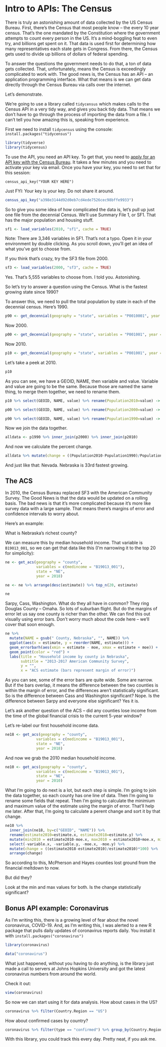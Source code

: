 # Intro to APIs: The Census

There is truly an astonishing amount of data collected by the US Census Bureau. First, there's the Census that most people know -- the every 10 year census. That's the one mandated by the Constitution where the government attempts to count every person in the US. It's a mind-boggling feat to even try, and billions get spent on it. That data is used first for determining how many representatives each state gets in Congress. From there, the Census gets used to divide up billions of dollars of federal spending. 

To answer the questions the government needs to do that, a ton of data gets collected. That, unfortunately, means the Census is exceedingly complicated to work with. The good news is, the Census has an API -- an application programming interface. What that means is we can get data directly through the Census Bureau via calls over the internet. 

Let's demonstrate. 

We're going to use a library called `tidycensus` which makes calls to the Census API in a very tidy way, and gives you back tidy data. That means we don't have to go through the process of importing the data from a file. I can't tell you how amazing this is, speaking from experience.

First we need to install `tidycensus` using the console: `install.packages("tidycensus")`

```r
library(tidyverse)
library(tidycensus)
```

To use the API, you need an API key. To get that, you need to [apply for an API key with the Census Bureau](https://api.census.gov/data/key_signup.html). It takes a few minutes and you need to activate your key via email. Once you have your key, you need to set that for this session:

```
census_api_key("YOUR KEY HERE")
```

Just FYI: Your key is your key. Do not share it around. 

```r
census_api_key("a398e3144d92d0eb7cd4ede7526cec98bffe9933")
```

So to give you some idea of how complicated the data is, let's pull up just one file from the decennial Census. We'll use Summary File 1, or SF1. That has the major population and housing stuff. 

```r
sf1 <- load_variables(2010, "sf1", cache = TRUE)
```

Note: There are 3,346 variables in SF1. That's not a typo. Open it in your environment by double clicking. As you scroll down, you'll get an idea of what you've got to choose from. 

If you think that's crazy, try the SF3 file from 2000.

```r
sf3 <- load_variables(2000, "sf3", cache = TRUE)
```

Yes. That's 5,555 variables to choose from. I told you. Astonishing. 

So let's try to answer a question using the Census. What is the fastest growing state since 1990? 

To answer this, we need to pull the total population by state in each of the decennial census. Here's 1990.

```r
p90 <- get_decennial(geography = "state", variables = "P0010001", year = 1990)
```

Now 2000.

```r
p00 <- get_decennial(geography = "state", variables = "P001001", year = 2000)
```

Now 2010.

```r
p10 <- get_decennial(geography = "state", variables = "P001001", year = 2010)
```

Let's take a peek at 2010. 

```r
p10
```

As you can see, we have a GEOID, NAME, then variable and value. Variable and value are going to be the same. Because those are named the same thing, to merge them together, we need to rename them. 

```r
p10 %>% select(GEOID, NAME, value) %>% rename(Population2010=value) -> p2010

p00 %>% select(GEOID, NAME, value) %>% rename(Population2000=value) -> p2000

p90 %>% select(GEOID, NAME, value) %>% rename(Population1990=value) -> p1990
```

Now we join the data together.

```r
alldata <- p1990 %>% inner_join(p2000) %>% inner_join(p2010)
```

And now we calculate the percent change.

```r
alldata %>% mutate(change = ((Population2010-Population1990)/Population1990)*100) %>% arrange(desc(change))
```

And just like that: Nevada. Nebraska is 33rd fastest growing. 

## The ACS

In 2010, the Census Bureau replaced SF3 with the American Community Survey. The Good News is that the data would be updated on a rolling basis. The bad news is that it's more complicated because it's more like survey data with a large sample. That means there's margins of error and confidence intervals to worry about.

Here's an example:

What is Nebraska's richest county?

We can measure this by median household income. That variable is `B19013_001`, so we can get that data like this (I'm narrowing it to the top 20 for simplicity): 
```r
ne <- get_acs(geography = "county", 
              variables = c(medincome = "B19013_001"), 
              state = "NE", 
              year = 2018)

ne <- ne %>% arrange(desc(estimate)) %>% top_n(20, estimate)

ne

```

Sarpy, Cass, Washington. What do they all have in common? They ring Douglas County -- Omaha. So lots of suburban flight. But do the margins of error let us say one county is richer than the other. We can find this out visually using error bars. Don't worry much about the code here --  we'll cover that soon enough. 

```r
ne %>%
  mutate(NAME = gsub(" County, Nebraska", "", NAME)) %>%
  ggplot(aes(x = estimate, y = reorder(NAME, estimate))) +
  geom_errorbarh(aes(xmin = estimate - moe, xmax = estimate + moe)) +
  geom_point(color = "red") +
  labs(title = "Household income by county in Nebraska",
       subtitle = "2013-2017 American Community Survey",
       y = "",
       x = "ACS estimate (bars represent margin of error)")
```

As you can see, some of the error bars are quite wide. Some are narrow. But if the bars overlap, it means the difference between the two counties is within the margin of error, and the differences aren't statistically significant. So is the difference between Cass and Washington significant? Nope. Is the difference between Sarpy and everyone else significant? Yes it is.

Let's ask another question of the ACS -- did any counties lose income from the time of the global financial crisis to the current 5-year window?

Let's re-label our first household income data. 

```r
ne18 <- get_acs(geography = "county", 
              variables = c(medincome = "B19013_001"), 
              state = "NE", 
              year = 2018)
```

And now we grab the 2010 median household income. 

```r
ne10 <- get_acs(geography = "county", 
              variables = c(medincome = "B19013_001"), 
              state = "NE", 
              year = 2010)
```

What I'm going to do next is a lot, but each step is simple. I'm going to join the data together, so each county has one line of data. Then I'm going to rename some fields that repeat. Then I'm going to calculate the minimium and maximum value of the estimate using the margin of error. That'll help me later. After that, I'm going to calculate a perent change and sort it by that change. 

```r
ne10 %>% 
  inner_join(ne18, by=c("GEOID", "NAME")) %>% 
  rename(estimate2010=estimate.x, estimate2018=estimate.y) %>% 
  mutate(min2010 = estimate2010-moe.x, max2010 = estimate2010+moe.x, min2018 = estimate2018-moe.y, max2018 = estimate2018+moe.y) %>% 
  select(-variable.x, -variable.y, -moe.x, -moe.y) %>% 
  mutate(change = ((estimate2018-estimate2010)/estimate2010)*100) %>% 
  arrange(change)
```

So according to this, McPherson and Hayes counties lost ground from the financial meltdown to now.

But did they?

Look at the min and max values for both. Is the change statistically significant?

## Bonus API example: Coronavirus

As I'm writing this, there is a growing level of fear about the novel coronavirus, COVID-19. And, as I'm writing this, I was alerted to a new R package that pulls daily updates of coronavirus reports daily. You install it with `install.packages("coronavirus")`

```r
library(coronavirus)

data("coronavirus") 
```

What just happened, without you having to do anything, is the library just made a call to servers at Johns Hopkins University and got the latest coronavirus numbers from around the world. 

Check it out:

```r
view(coronavirus)
```

So now we can start using it for data analysis. How about cases in the US?

```r
coronavirus %>% filter(Country.Region == "US")
```

How about confirmed cases by country?

```r
coronavirus %>% filter(type == "confirmed") %>% group_by(Country.Region) %>% summarize(total=sum(cases)) %>% arrange(desc(total))
```

With this library, you could track this every day. Pretty neat, if you ask me.
